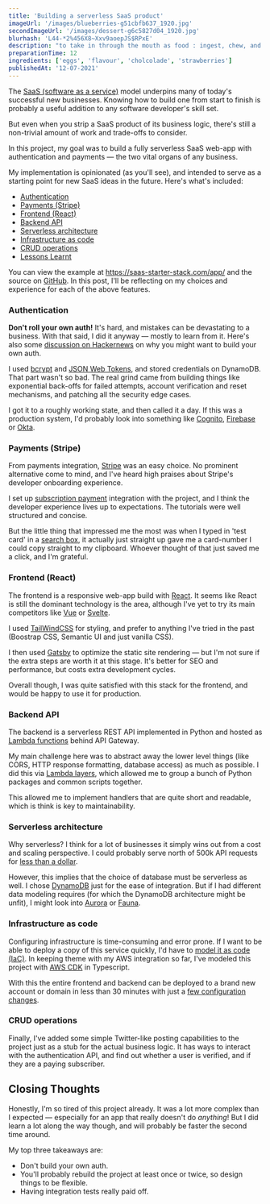 ```yaml
---
title: 'Building a serverless SaaS product'
imageUrl: '/images/blueberries-g51cbfb637_1920.jpg'
secondImageUrl: '/images/dessert-g6c5827d04_1920.jpg'
blurhash: 'L44-*2%456X8~Xxv9aoepJS$RPxE'
description: "to take in through the mouth as food : ingest, chew, and swallow in turn"
preparationTime: 12
ingredients: ['eggs', 'flavour', 'cholcolade', 'strawberries']
publishedAt: '12-07-2021'
---
```


The [SaaS (software as a service)](https://en.wikipedia.org/wiki/Software_as_a_service) model underpins many of today's successful new businesses. Knowing how to build one from start to finish is probably a useful addition to any software developer's skill set.

But even when you strip a SaaS product of its business logic, there's still a non-trivial amount of work and trade-offs to consider.

In this project, my goal was to build a fully serverless SaaS web-app with authentication and payments — the two vital organs of any business.

My implementation is opinionated (as you'll see), and intended to serve as a starting point for new SaaS ideas in the future. Here's what's included:

- [Authentication](#authentication)
- [Payments (Stripe)](#payments-stripe)
- [Frontend (React)](#frontend-react)
- [Backend API](#backend-api)
- [Serverless architecture](#serverless-architecture)
- [Infrastructure as code](#infrastructure-as-code)
- [CRUD operations](#crud-operations)
- [Lessons Learnt](#lessons-learnt)

You can view the example at https://saas-starter-stack.com/app/ and the source on [GitHub](https://github.com/pixegami/saas-starter). In this post, I'll be reflecting on my choices and experience for each of the above features.

### Authentication

**Don't roll your own auth!** It's hard, and mistakes can be devastating to a business. With that said, I did it anyway — mostly to learn from it. Here's also some [discussion on Hackernews](https://news.ycombinator.com/item?id=22001918) on why you might want to build your own auth.

I used [bcrypt](https://codahale.com/how-to-safely-store-a-password/) and [JSON Web Tokens](https://jwt.io/), and stored credentials on DynamoDB. That part wasn't so bad. The real grind came from building things like exponential back-offs for failed attempts, account verification and reset mechanisms, and patching all the security edge cases.

I got it to a roughly working state, and then called it a day. If this was a production system, I'd probably look into something like [Cognito](https://aws.amazon.com/cognito/), [Firebase](https://firebase.google.com/products/auth) or [Okta](https://www.okta.com/).

### Payments (Stripe)

From payments integration, [Stripe](https://stripe.com) was an easy choice. No prominent alternative come to mind, and I've heard high praises about Stripe's developer onboarding experience.

I set up [subscription payment](https://stripe.com/en-au/billing) integration with the project, and I think the developer experience lives up to expectations. The tutorials were well structured and concise.

But the little thing that impressed me the most was when I typed in 'test card' in a [search box](https://stripe.com/docs/testing), it actually just straight up gave me a card-number I could copy straight to my clipboard. Whoever thought of that just saved me a click, and I'm grateful.

### Frontend (React)

The frontend is a responsive web-app build with [React](https://reactjs.org/). It seems like React is still the dominant technology is the area, although I've yet to try its main competitors like [Vue](https://vuejs.org/) or [Svelte](https://svelte.dev/).

I used [TailWindCSS](https://tailwindcss.com/) for styling, and prefer to anything I've tried in the past (Boostrap CSS, Semantic UI and just vanilla CSS).

I then used [Gatsby](https://www.gatsbyjs.com/) to optimize the static site rendering — but I'm not sure if the extra steps are worth it at this stage. It's better for SEO and performance, but costs extra development cycles.

Overall though, I was quite satisfied with this stack for the frontend, and would be happy to use it for production.

### Backend API

The backend is a serverless REST API implemented in Python and hosted as [Lambda functions](https://aws.amazon.com/lambda/) behind API Gateway.

My main challenge here was to abstract away the lower level things (like CORS, HTTP response formatting, database access) as much as possible. I did this via [Lambda layers](https://docs.aws.amazon.com/lambda/latest/dg/configuration-layers.html), which allowed me to group a bunch of Python packages and common scripts together.

This allowed me to implement handlers that are quite short and readable, which is think is key to maintainability.

### Serverless architecture

Why serverless? I think for a lot of businesses it simply wins out from a cost and scaling perspective. I could probably serve north of 500k API requests for [less than a dollar](https://aws.amazon.com/lambda/pricing/).

However, this implies that the choice of database must be serverless as well. I chose [DynamoDB](https://aws.amazon.com/dynamodb/) just for the ease of integration. But if I had different data modeling requires (for which the DynamoDB architecture might be unfit), I might look into [Aurora](https://aws.amazon.com/rds/aurora/) or [Fauna](https://fauna.com/).

### Infrastructure as code

Configuring infrastructure is time-consuming and error prone. If I want to be able to deploy a copy of this service quickly, I'd have to [model it as code (IaC)](https://en.wikipedia.org/wiki/Infrastructure_as_code). In keeping theme with my AWS integration so far, I've modeled this project with [AWS CDK](https://docs.aws.amazon.com/cdk/latest/guide/home.html) in Typescript.

With this the entire frontend and backend can be deployed to a brand new account or domain in less than 30 minutes with just a [few configuration changes](https://github.com/pixegami/saas-starter/blob/master/saas-infrastructure/service.config.json).

### CRUD operations

Finally, I've added some simple Twitter-like posting capabilities to the project just as a stub for the actual business logic. It has ways to interact with the authentication API, and find out whether a user is verified, and if they are a paying subscriber.

## Closing Thoughts

Honestly, I'm so tired of this project already. It was a lot more complex than I expected — especially for an app that really doesn't do _anything_! But I did learn a lot along the way though, and will probably be faster the second time around.

My top three takeaways are:

- Don't build your own auth.
- You'll probably rebuild the project at least once or twice, so design things to be flexible.
- Having integration tests really paid off.
